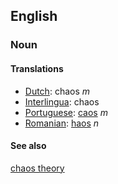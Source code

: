 == English ==
=== Noun ===
==== Translations ====
*[[Dutch]]: chaos ''m''
*[[Interlingua]]: chaos
*[[Portuguese]]: [[caos]] ''m''
*[[Romanian]]: [[haos]] ''n''
==== See also ====
[[chaos theory]]